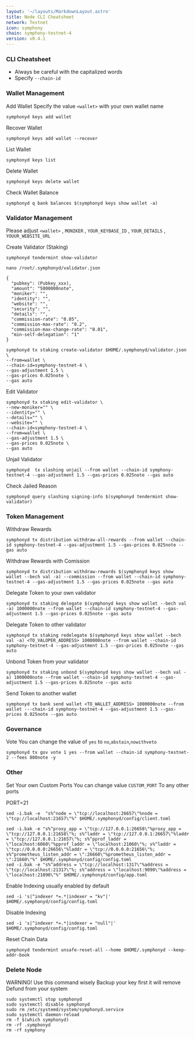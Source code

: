 ```yaml
---
layout: '~/layouts/MarkdownLayout.astro'
title: Node CLI Cheatsheet
network: Testnet
icon: symphony
chain: symphony-testnet-4
version: v0.4.1
---
```


### CLI Cheatsheet

- Always be careful with the capitalized words
- Specify `--chain-id`

### Wallet Management

Add Wallet
Specify the value `<wallet>` with your own wallet name

```
symphonyd keys add wallet
```

Recover Wallet
```
symphonyd keys add wallet --recover
```

List Wallet
```
symphonyd keys list
```

Delete Wallet
```
symphonyd keys delete wallet
```

Check Wallet Balance
```
symphonyd q bank balances $(symphonyd keys show wallet -a)
```

### Validator Management

Please adjust `<wallet>` , `MONIKER` , `YOUR_KEYBASE_ID` , `YOUR_DETAILS` , `YOUUR_WEBSITE_URL`

Create Validator (Staking)

```
symphonyd tendermint show-validator
```
```
nano /root/.symphonyd/validator.json
```
```
{
  "pubkey": (Pubkey_xxx),
  "amount": "5000000note",
  "moniker": "",
  "identity": "",
  "website": "",
  "security": "",
  "details": "",
  "commission-rate": "0.05",
  "commission-max-rate": "0.2",
  "commission-max-change-rate": "0.01",
  "min-self-delegation": "1"
}
```
```
symphonyd tx staking create-validator $HOME/.symphonyd/validator.json \
--from=wallet \
--chain-id=symphony-testnet-4 \
--gas-adjustment 1.5 \
--gas-prices 0.025note \
--gas auto
```

Edit Validator
```
symphonyd tx staking edit-validator \
--new-moniker="" \
--identity="" \
--details="" \
--website="" \
--chain-id=symphony-testnet-4 \
--from=wallet \
--gas-adjustment 1.5 \
--gas-prices 0.025note \
--gas auto
```


Unjail Validator
```
symphonyd  tx slashing unjail --from wallet --chain-id symphony-testnet-4 --gas-adjustment 1.5 --gas-prices 0.025note --gas auto
```

Check Jailed Reason
```
symphonyd query slashing signing-info $(symphonyd tendermint show-validator)
```

### Token Management

Withdraw Rewards
```
symphonyd tx distribution withdraw-all-rewards --from wallet --chain-id symphony-testnet-4 --gas-adjustment 1.5 --gas-prices 0.025note --gas auto
```

Withdraw Rewards with Comission
```
symphonyd tx distribution withdraw-rewards $(symphonyd keys show wallet --bech val -a) --commission --from wallet --chain-id symphony-testnet-4 --gas-adjustment 1.5 --gas-prices 0.025note --gas auto
```

Delegate Token to your own validator
```
symphonyd tx staking delegate $(symphonyd keys show wallet --bech val -a) 1000000note --from wallet --chain-id symphony-testnet-4 --gas-adjustment 1.5 --gas-prices 0.025note --gas auto
```

Delegate Token to other validator
```
symphonyd tx staking redelegate $(symphonyd keys show wallet --bech val -a) <TO_VALOPER_ADDRESS> 1000000note --from wallet --chain-id symphony-testnet-4 --gas-adjustment 1.5 --gas-prices 0.025note --gas auto
```

Unbond Token from your validator
```
symphonyd tx staking unbond $(symphonyd keys show wallet --bech val -a) 1000000note --from wallet --chain-id symphony-testnet-4 --gas-adjustment 1.5 --gas-prices 0.025note --gas auto
```

Send Token to another wallet
```
symphonyd tx bank send wallet <TO_WALLET_ADDRESS> 1000000note --from wallet ---chain-id symphony-testnet-4 --gas-adjustment 1.5 --gas-prices 0.025note --gas auto
```

### Governance 

Vote
You can change the value of `yes` to `no`,`abstain`,`nowithveto`

```
symphonyd tx gov vote 1 yes --from wallet --chain-id symphony-testnet-2 --fees 800note -y
```

### Other

Set Your own Custom Ports
You can change value `CUSTOM_PORT` To any other ports

PORT=21
```
sed -i.bak -e  "s%^node = \"tcp://localhost:26657\"%node = \"tcp://localhost:21657\"%" $HOME/.symphonyd/config/client.toml
```
```
sed -i.bak -e "s%^proxy_app = \"tcp://127.0.0.1:26658\"%proxy_app = \"tcp://127.0.0.1:21658\"%; s%^laddr = \"tcp://127.0.0.1:26657\"%laddr = \"tcp://127.0.0.1:21657\"%; s%^pprof_laddr = \"localhost:6060\"%pprof_laddr = \"localhost:21060\"%; s%^laddr = \"tcp://0.0.0.0:26656\"%laddr = \"tcp://0.0.0.0:21656\"%; s%^prometheus_listen_addr = \":26660\"%prometheus_listen_addr = \":21660\"%" $HOME/.symphonyd/config/config.toml
sed -i.bak -e "s%^address = \"tcp://localhost:1317\"%address = \"tcp://localhost:21317\"%; s%^address = \"localhost:9090\"%address = \"localhost:21090\"%" $HOME/.symphonyd/config/app.toml
```

Enable Indexing usually enabled by default
```
sed -i 's|^indexer *=.*|indexer = "kv"|' $HOME/.symphonyd/config/config.toml
```

Disable Indexing
```
sed -i 's|^indexer *=.*|indexer = "null"|' $HOME/.symphonyd/config/config.toml
```

Reset Chain Data
```
symphonyd tendermint unsafe-reset-all --home $HOME/.symphonyd --keep-addr-book
```

### Delete Node

WARNING! Use this command wisely 
Backup your key first it will remove Defund from your system

```
sudo systemctl stop symphonyd
sudo systemctl disable symphonyd
sudo rm /etc/systemd/system/symphonyd.service
sudo systemctl daemon-reload
rm -f $(which symphonyd)
rm -rf .symphonyd
rm -rf symphony
```
